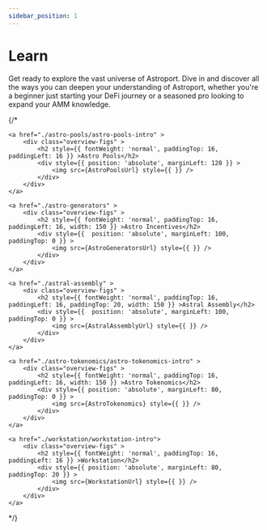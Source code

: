 ```yaml
---
sidebar_position: 1
---
```





# Learn

Get ready to explore the vast universe of Astroport. Dive in and discover all the ways you can deepen your understanding of Astroport, whether you're a beginner just starting your DeFi journey or a seasoned pro looking to expand your AMM knowledge.

<Cards
    title="Learn"
/>







{/* 
<div style={{ display: 'flex', flexWrap: 'wrap', justifyContent: 'center', alignContent: `flex-start` }}>


    <a href="./astro-pools/astro-pools-intro" >
        <div class="overview-figs" >
            <h2 style={{ fontWeight: 'normal', paddingTop: 16, paddingLeft: 16 }} >Astro Pools</h2>
            <div style={{ position: 'absolute', marginLeft: 120 }} >
                <img src={AstroPoolsUrl} style={{ }} />
            </div>
        </div>
    </a>

    <a href="./astro-generators" >
        <div class="overview-figs" >
            <h2 style={{ fontWeight: 'normal', paddingTop: 16, paddingLeft: 16, width: 150 }} >Astro Incentives</h2>
            <div style={{  position: 'absolute', marginLeft: 100, paddingTop: 0 }} >
                <img src={AstroGeneratorsUrl} style={{ }} />
            </div> 
        </div>
    </a>

    <a href="./astral-assembly" >
        <div class="overview-figs" >
            <h2 style={{ fontWeight: 'normal', paddingTop: 16, paddingLeft: 16, paddingTop: 20, width: 150 }} >Astral Assembly</h2>
            <div style={{  position: 'absolute', marginLeft: 100, paddingTop: 0 }} >
                <img src={AstralAssemblyUrl} style={{ }} />
            </div> 
        </div>
    </a>

    <a href="./astro-tokenomics/astro-tokenomics-intro" >
        <div class="overview-figs" >
            <h2 style={{ fontWeight: 'normal', paddingTop: 16, paddingLeft: 16, width: 150 }} >Astro Tokenomics</h2>
            <div style={{ position: 'absolute', marginLeft: 80, paddingTop: 0 }} >
                <img src={AstroTokenomics} style={{ }} />
            </div> 
        </div>
    </a>

    <a href="./workstation/workstation-intro">
        <div class="overview-figs" >
            <h2 style={{ fontWeight: 'normal', paddingTop: 16, paddingLeft: 16 }} >Workstation</h2>
            <div style={{ position: 'absolute', marginLeft: 80, paddingTop: 20 }} >
                <img src={WorkstationUrl} style={{ }} />
            </div> 
        </div>
    </a>

</div> */}

